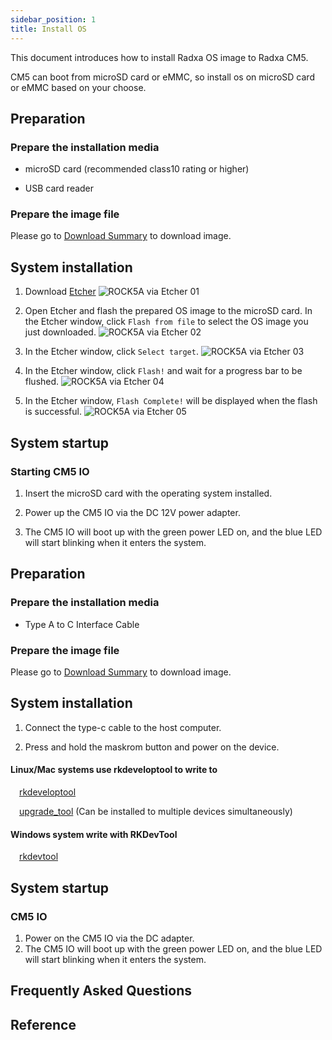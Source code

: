 ```yaml
---
sidebar_position: 1
title: Install OS
---
```


This document introduces how to install Radxa OS image to Radxa CM5.

CM5 can boot from microSD card or eMMC, so install os on microSD card or eMMC based on your choose.

<Tabs queryString="target">

<TabItem value="microSD " label="Install OS on microSD card">

## Preparation

### Prepare the installation media

- microSD card (recommended class10 rating or higher)

- USB card reader

### Prepare the image file

Please go to [Download Summary](../getting-started/download) to download image.

## System installation

1. Download [Etcher](https://etcher.balena.io/)
   ![ROCK5A via Etcher 01](/img/rock5a/rock5a-etcher.webp)

2. Open Etcher and flash the prepared OS image to the microSD card. In the Etcher window, click `Flash from file` to select the OS image you just downloaded.
   ![ROCK5A via Etcher 02](/img/rock5a/rock5a-etcher-1.webp)

3. In the Etcher window, click `Select target`.
   ![ROCK5A via Etcher 03](/img/rock5a/rock5a-etcher-2.webp)

4. In the Etcher window, click `Flash!` and wait for a progress bar to be flushed.
   ![ROCK5A via Etcher 04](/img/rock5a/rock5a-etcher-3.webp)

5. In the Etcher window, `Flash Complete!` will be displayed when the flash is successful.
   ![ROCK5A via Etcher 05](/img/rock5a/rock5a-etcher-4.webp)

## System startup

### Starting CM5 IO

1. Insert the microSD card with the operating system installed.

2. Power up the CM5 IO via the DC 12V power adapter.

3. The CM5 IO will boot up with the green power LED on, and the blue LED will start blinking when it enters the system.

</TabItem>

<TabItem value="eMMC" label="Install OS on eMMC ">

## Preparation

### Prepare the installation media

- Type A to C Interface Cable

### Prepare the image file

Please go to [Download Summary](../getting-started/download) to download image.

## System installation

1. Connect the type-c cable to the host computer.

2. Press and hold the maskrom button and power on the device.

<Tabs queryString="target">

<TabItem value="Linux/Mac" label="Linux">

#### Linux/Mac systems use rkdeveloptool to write to

&emsp;[rkdeveloptool](/compute-module/cm5/radxa-os/low-level-dev/rkdeveloptool)

&emsp;[upgrade_tool](/compute-module/cm5/radxa-os/low-level-dev/upgrade-tool) (Can be installed to multiple devices simultaneously)

</TabItem>

<TabItem value="Windows" label="Windows">

#### Windows system write with RKDevTool

&emsp;[rkdevtool](/compute-module/cm5/radxa-os/low-level-dev/rkdevtool)

</TabItem>

</Tabs>

## System startup

### CM5 IO

1. Power on the CM5 IO via the DC adapter.
2. The CM5 IO will boot up with the green power LED on, and the blue LED will start blinking when it enters the system.

</TabItem>

</Tabs>

## Frequently Asked Questions

## Reference
